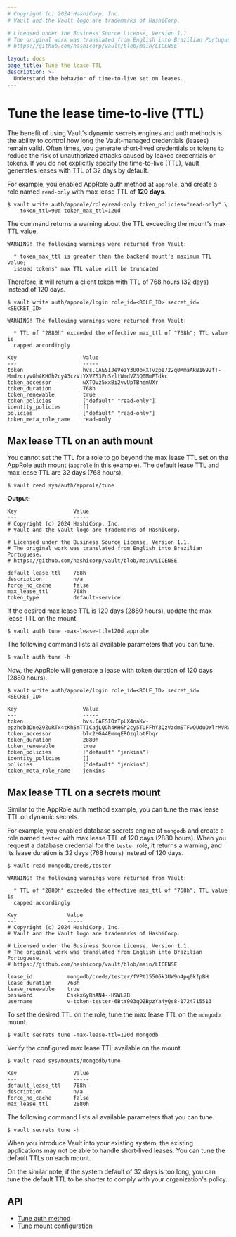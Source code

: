 ```yaml
---
# Copyright (c) 2024 HashiCorp, Inc.
# Vault and the Vault logo are trademarks of HashiCorp.

# Licensed under the Business Source License, Version 1.1.
# The original work was translated from English into Brazilian Portuguese.
# https://github.com/hashicorp/vault/blob/main/LICENSE

layout: docs
page_title: Tune the lease TTL
description: >-
  Understand the behavior of time-to-live set on leases.
---
```


# Tune the lease time-to-live (TTL)

The benefit of using Vault's dynamic secrets engines and auth methods is the
ability to control how long the Vault-managed credentials (leases) remain valid.
Often times, you generate short-lived credentials or tokens to reduce the risk
of unauthorized attacks caused by leaked credentials or tokens. If you do not
explicitly specify the time-to-live (TTL), Vault generates leases with TTL of 32
days by default.

For example, you enabled AppRole auth method at `approle`, and create a role
named `read-only` with max lease TTL of **120 days**.

```shell-session
$ vault write auth/approle/role/read-only token_policies="read-only" \
    token_ttl=90d token_max_ttl=120d
```

The command returns a warning about the TTL exceeding the mount's max TTL value.

<CodeBlockConfig hideClipboard>

```plaintext
WARNING! The following warnings were returned from Vault:

  * token_max_ttl is greater than the backend mount's maximum TTL value;
  issued tokens' max TTL value will be truncated
```

</CodeBlockConfig>


Therefore, it will return a client token with TTL of 768 hours (32 days) instead
of 120 days.

<CodeBlockConfig highlight="12" hideClipboard>

```shell-session
$ vault write auth/approle/login role_id=<ROLE_ID> secret_id=<SECRET_ID>

WARNING! The following warnings were returned from Vault:

  * TTL of "2880h" exceeded the effective max_ttl of "768h"; TTL value is
  capped accordingly

Key                     Value
---                     -----
token                   hvs.CAESIJeVezY3UObHXTvzpI722q0MmaARB1692fT-MmdzcryvGh4KHGh2cy43czViYXVZS3FnSzltWmdVZ3Q0MmFTdkc
token_accessor          wXTOvz5xxBi2vvUpTBhemUXr
token_duration          768h
token_renewable         true
token_policies          ["default" "read-only"]
identity_policies       []
policies                ["default" "read-only"]
token_meta_role_name    read-only
```

</CodeBlockConfig>

## Max lease TTL on an auth mount

You cannot set the TTL for a role to go beyond the max lease TTL set on the
AppRole auth mount (`approle` in this example). The default lease TTL and max
lease TTL are 32 days (768 hours).

```shell-session
$ vault read sys/auth/approle/tune
```

**Output:**

<CodeBlockConfig highlight="3,6" hideClipboard>

```plaintext
Key                  Value
---                  -----
# Copyright (c) 2024 HashiCorp, Inc.
# Vault and the Vault logo are trademarks of HashiCorp.

# Licensed under the Business Source License, Version 1.1.
# The original work was translated from English into Brazilian Portuguese.
# https://github.com/hashicorp/vault/blob/main/LICENSE

default_lease_ttl    768h
description          n/a
force_no_cache       false
max_lease_ttl        768h
token_type           default-service
```

</CodeBlockConfig>

If the desired max lease TTL is 120 days (2880 hours), update the max lease TTL
on the mount.

```shell-session
$ vault auth tune -max-lease-ttl=120d approle
```

The following command lists all available parameters that you can tune.

```shell-session
$ vault auth tune -h
```

Now, the AppRole will generate a lease with token duration of 120 days (2880 hours).

<CodeBlockConfig highlight="7" hideClipboard>

```shell-session
$ vault write auth/approle/login role_id=<ROLE_ID> secret_id=<SECRET_ID>

Key                     Value
---                     -----
token                   hvs.CAESIOzTpLX4naKw-epzhcb3DneZ9ZuRTx4tKh5mTT1CajLQGh4KHGh2cy5TUFFhY3QzVzdmSTFwQUduOWlrMVRWaUE
token_accessor          blc2MGA4EmmqEROzqlotFbqr
token_duration          2880h
token_renewable         true
token_policies          ["default" "jenkins"]
identity_policies       []
policies                ["default" "jenkins"]
token_meta_role_name    jenkins
```

</CodeBlockConfig>


## Max lease TTL on a secrets mount

Similar to the AppRole auth method example, you can tune the max lease TTL on
dynamic secrets.

For example, you enabled database secrets engine at `mongodb` and create a role
named `tester` with max lease TTL of 120 days (2880 hours). When you request a
database credential for the `tester` role, it returns a warning, and its lease
duration is 32 days (768 hours) instead of 120 days.

<CodeBlockConfig hideClipboard highlight="11">

```shell-session
$ vault read mongodb/creds/tester

WARNING! The following warnings were returned from Vault:

  * TTL of "2880h" exceeded the effective max_ttl of "768h"; TTL value is
  capped accordingly

Key                Value
---                -----
# Copyright (c) 2024 HashiCorp, Inc.
# Vault and the Vault logo are trademarks of HashiCorp.

# Licensed under the Business Source License, Version 1.1.
# The original work was translated from English into Brazilian Portuguese.
# https://github.com/hashicorp/vault/blob/main/LICENSE

lease_id           mongodb/creds/tester/fVPt15506k3UW9n4pq0kIpBH
lease_duration     768h
lease_renewable    true
password           Eskkx6yRhAN4--H9WL7B
username           v-token-tester-6BtY903qOZBpzYa4yQs8-1724715513
```

</CodeBlockConfig>

To set the desired TTL on the role, tune the max lease TTL on the `mongodb`
mount.

```shell-session
$ vault secrets tune -max-lease-ttl=120d mongodb
```

Verify the configured max lease TTL available on the mount.

<CodeBlockConfig hideClipboard highlight="8">

```shell-session
$ vault read sys/mounts/mongodb/tune

Key                  Value
---                  -----
default_lease_ttl    768h
description          n/a
force_no_cache       false
max_lease_ttl        2880h
```

</CodeBlockConfig>

The following command lists all available parameters that you can tune.

```shell-session
$ vault secrets tune -h
```

When you introduce Vault into your existing system, the existing applications
may not be able to handle short-lived leases. You can tune the default TTLs
on each mount.

On the similar note, if the system default of 32 days is too long, you can tune
the default TTL to be shorter to comply with your organization's policy.

## API

- [Tune auth method](/vault/api-docs/system/auth#tune-auth-method)
- [Tune mount configuration](/vault/api-docs/system/mounts#tune-mount-configuration)

